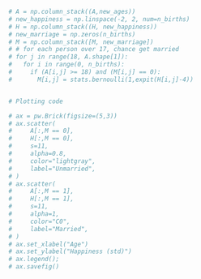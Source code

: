 ```python
# A = np.column_stack((A,new_ages))
# new_happiness = np.linspace(-2, 2, num=n_births)
# H = np.column_stack((H, new_happiness))
# new_marriage = np.zeros(n_births)
# M = np.column_stack([M, new_marriage])
# # for each person over 17, chance get married
# for j in range(18, A.shape[1]):
#   for i in range(0, n_births):
#     if (A[i,j] >= 18) and (M[i,j] == 0):
#       M[i,j] = stats.bernoulli(1,expit(H[i,j]-4))


# Plotting code

# ax = pw.Brick(figsize=(5,3))
# ax.scatter(
#     A[:,M == 0],
#     H[:,M == 0],
#     s=11,
#     alpha=0.8,
#     color="lightgray",
#     label="Unmarried",
# )
# ax.scatter(
#     A[:,M == 1],
#     H[:,M == 1],
#     s=11,
#     alpha=1,
#     color="C0",
#     label="Married",
# )
# ax.set_xlabel("Age")
# ax.set_ylabel("Happiness (std)")
# ax.legend();
# ax.savefig()
```